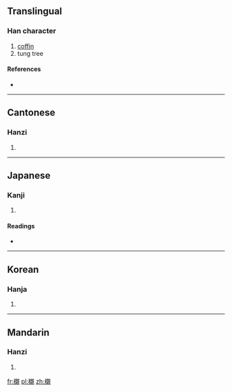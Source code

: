 {{also|榇}}
==Translingual==

===Han character===
{{Han char|rn=75|rad=木|as=16|sn=20|four=4691<sub>0</sub>|canj=木卜木山 (DYDU)}}

# [[coffin]]
# tung tree

====References====
* {{Han ref|kx=0561.210|dkj=15851|dj=0950.120|hdz=21317.120|uh=6AEC|ud=27372|bh=C468|bd=50280}}

----

==Cantonese==

===Hanzi===
{{yue-hanzi|jyut=|y=chan3|sim=榇}}

# {{defn|Cantonese|sort=木16}}

----

==Japanese==

===Kanji===
{{ja-kanji|grade=|rs=木16}}

# {{defn|Japanese|sort=木16}}

====Readings====
* {{ja-readings|on=[[しん]] (shin), [[かん]] (kan)|kun=[[ひつぎ]] (hitsugi)}}

----

==Korean==

===Hanja===
{{ko-hanja|hangeul=친|eumhun=|rv=chin|mr=ch'in|y=chin}}

# {{defn|Korean|sort=木16}}

----

==Mandarin==

===Hanzi===
{{cmn-hanzi|sim=榇|pin=[[chèn]] ([[chen4]])|wg=ch'en<sup>4</sup>}}

# {{defn|Mandarin|sort=木16}}

[[fr:櫬]]
[[pl:櫬]]
[[zh:櫬]]